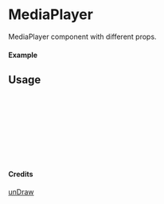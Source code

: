 
<Meta of={MediaPlayer} title="unDraw/MediaPlayer" />

# MediaPlayer

MediaPlayer component with different props.

#### Example

<Canvas of={MediaPlayer.Primary} />

## Usage

```ts
import { MediaPlayer } from "yadl-ui";

const Example = () => {
  return (
      <MediaPlayer />
  );
};

export default Example;
```

#### Credits
[unDraw](https://undraw.co/illustrations)
